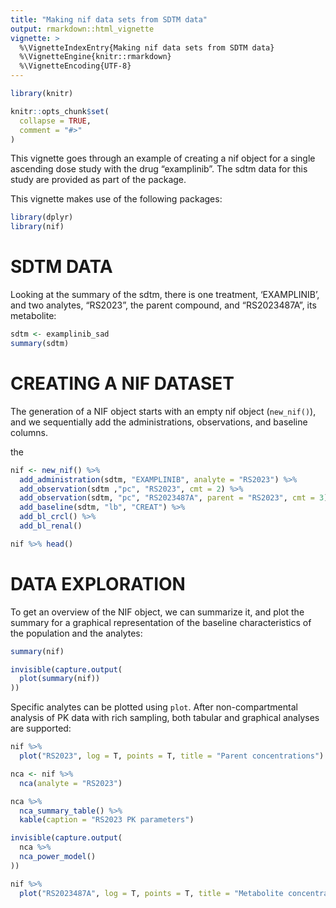 ```yaml
---
title: "Making nif data sets from SDTM data"
output: rmarkdown::html_vignette
vignette: >
  %\VignetteIndexEntry{Making nif data sets from SDTM data}
  %\VignetteEngine{knitr::rmarkdown}
  %\VignetteEncoding{UTF-8}
---
```


```r
library(knitr)

knitr::opts_chunk$set(
  collapse = TRUE,
  comment = "#>"
)
```

This vignette goes through an example of creating a nif object for a single
ascending dose study with the drug "examplinib". The sdtm data for this study
are provided as part of the package.

This vignette makes use of the following packages:

```r
library(dplyr)
library(nif)
```

# SDTM DATA

Looking at the summary of the sdtm, there is one treatment, 'EXAMPLINIB', and
two analytes, "RS2023", the parent compound, and "RS2023487A", its metabolite:

```r
sdtm <- examplinib_sad
summary(sdtm)
```
# CREATING A NIF DATASET 

The generation of a NIF object starts with an empty nif object (`new_nif()`), 
and we sequentially add the administrations, observations, and baseline columns.

the 

```r
nif <- new_nif() %>% 
  add_administration(sdtm, "EXAMPLINIB", analyte = "RS2023") %>% 
  add_observation(sdtm ,"pc", "RS2023", cmt = 2) %>% 
  add_observation(sdtm, "pc", "RS2023487A", parent = "RS2023", cmt = 3) %>% 
  add_baseline(sdtm, "lb", "CREAT") %>% 
  add_bl_crcl() %>% 
  add_bl_renal()

nif %>% head()
```

# DATA EXPLORATION

To get an overview of the NIF object, we can summarize it, and plot the summary
for a graphical representation of the baseline characteristics of the
population and the analytes:

```r
summary(nif)

invisible(capture.output(
  plot(summary(nif))
))
```

Specific analytes can be plotted using `plot`. After non-compartmental analysis
of PK data with rich sampling, both tabular and graphical analyses are
supported:

```r
nif %>% 
  plot("RS2023", log = T, points = T, title = "Parent concentrations")
```

```r
nca <- nif %>% 
  nca(analyte = "RS2023")

nca %>% 
  nca_summary_table() %>% 
  kable(caption = "RS2023 PK parameters")

invisible(capture.output(
  nca %>% 
  nca_power_model()
))
```

```r
nif %>% 
  plot("RS2023487A", log = T, points = T, title = "Metabolite concentrations")
```


